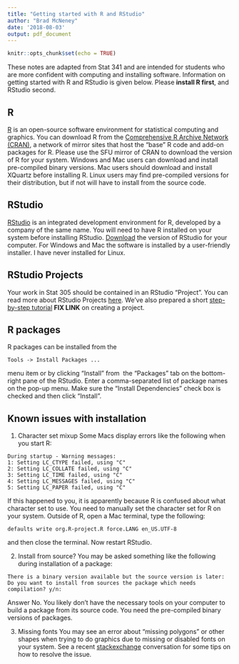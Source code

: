 ```yaml
---
title: "Getting started with R and RStudio"
author: "Brad McNeney"
date: '2018-08-03'
output: pdf_document
---
```


```r
knitr::opts_chunk$set(echo = TRUE)
```


These notes are adapted from Stat 341 and are intended for students who are more confident with computing and installing software. Information on getting started with R and RStudio is given below. Please **install R first**, and RStudio second.

## R

[R](http://www.r-project.org) is an open-source software environment for statistical computing and graphics. You can download R from the [Comprehensive R Archive Network (CRAN)](http://cran.r-project.org), a network of mirror sites that host the "base" R code and add-on packages for R. Please use the SFU mirror of CRAN to download the version of R for your system. Windows and Mac users can download and install pre-compiled binary versions. Mac users should download and install XQuartz before installing R. Linux users may find pre-compiled versions for their distribution, but if not will have to install from the source code.

## RStudio

[RStudio](http://www.rstudio.com_) is an integrated development environment for R, developed by a company of the same name. You will need to have R installed on your system before installing RStudio. [Download](https://www.rstudio.com/products/rstudio/download/) the version of RStudio for your computer. For Windows and Mac the software is installed by a user-friendly installer. I have never installed for Linux.

## RStudio Projects

Your work in Stat 305 should be contained in an RStudio "Project". You can read more about RStudio Projects [here](https://support.rstudio.com/hc/en-us/articles/200526207-Using-Projects). We've also prepared a short [step-by-step tutorial](https://github.com/SFUStatgen/RforStat2) **FIX LINK** on creating a project.

## R packages

R packages can be installed from the
```
Tools -> Install Packages ...
```
menu item or by clicking "Install" from  the "Packages" tab on the bottom-right pane of the RStudio. Enter a comma-separated list of package names on the pop-up menu. Make sure the "Install Dependencies" check box is checked and then click "Install".

## Known issues with installation

1. Character set mixup
Some Macs display errors like the following when you start R:
```
During startup - Warning messages:
1: Setting LC_CTYPE failed, using "C" 
2: Setting LC_COLLATE failed, using "C" 
3: Setting LC_TIME failed, using "C" 
4: Setting LC_MESSAGES failed, using "C" 
5: Setting LC_PAPER failed, using "C"
```
If this happened to you, it is apparently because R is confused about what character set to use. You need to manually set the character set for R on your system. Outside of R, open a Mac terminal, type the following:
```
defaults write org.R-project.R force.LANG en_US.UTF-8
```
and then close the terminal. Now restart RStudio.

2. Install from source?
You may be asked something like the following during installation of a package:
```
There is a binary version available but the source version is later: 
Do you want to install from sources the package which needs compilation? y/n: 
```
Answer No. You likely don't have the necessary tools on your computer to build a package from its source code. You need the pre-compiled binary versions of packages.

3. Missing fonts
You may see an error about "missing polygons" or other shapes when trying to do graphics due to missing or disabled fonts on your system. See a recent [stackexchange](http://stackoverflow.com/questions/10581440/error-in-grid-calll-textbounds-as-graphicsannotxlabel-xx-xy-polygon) conversation for some tips on how to resolve the issue.

